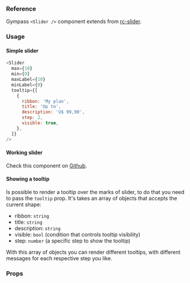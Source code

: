 
### Reference

Gympass `<Slider />` component extends from <a href="https://github.com/react-component/slider/" target="_blank" rel="noopener noreferrer">rc-slider</a>.

### Usage

#### Simple slider

```javascript reactLive=true center=true
<Slider
  max={10}
  min={0}
  maxLabel={10}
  minLabel={0}
  tooltip={[
    {
      ribbon: 'My plan',
      title: 'Up to',
      description: 'U$ 99,90',
      step: 2,
      visible: true,
    },
  ]}
/>
```

#### Working slider

Check this component on [Github](https://github.com/Gympass/yoga/blob/master/packages/doc/content/components/components/slider/Working.jsx).

<Working />

#### Showing a tooltip

Is possible to render a tooltip over the marks of slider, to do that you need to pass the `tooltip` prop. It's takes an array of objects that accepts the current shape:

- ribbon: `string`
- title: `string`
- description: `string`
- visible: `bool` (condition that controls tooltip visibility)
- step: `number` (a specific step to show the tooltip)

With this array of objects you can render different tooltips, with different messages for each respective step you like.

### Props

<PropsTable component="Slider" platform="web" />
